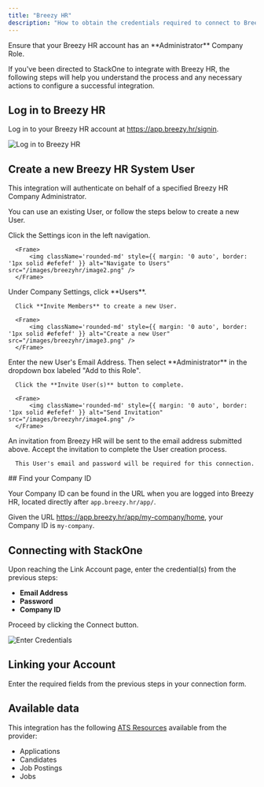 ```yaml
---
title: "Breezy HR"
description: "How to obtain the credentials required to connect to Breezyhr."
---
```



<Warning>
  Ensure that your Breezy HR account has an **Administrator** Company Role.
</Warning>

If you've been directed to StackOne to integrate with Breezy HR, the following steps will help you understand the process and any necessary actions to configure a successful integration.

## Log in to Breezy HR

Log in to your Breezy HR account at https://app.breezy.hr/signin.

<Frame>
    <img className='rounded-md' style={{ margin: '0 auto', border: '1px solid #efefef' }} alt="Log in to Breezy HR" src="/images/breezyhr/image1.png" />
</Frame>


## Create a new Breezy HR System User

This integration will authenticate on behalf of a specified Breezy HR Company Administrator.

You can use an existing User, or follow the steps below to create a new User.

<Steps>
  <Step title="Navigate to Users">
      Click the Settings icon <Icon icon="gear" iconType="solid" color="#333333" /> in the left navigation.
  
      <Frame>
          <img className='rounded-md' style={{ margin: '0 auto', border: '1px solid #efefef' }} alt="Navigate to Users" src="/images/breezyhr/image2.png" />
      </Frame>
  </Step>
  <Step title="Create a new User">
      Under Company Settings, click **Users**.

      Click **Invite Members** to create a new User.
  
      <Frame>
          <img className='rounded-md' style={{ margin: '0 auto', border: '1px solid #efefef' }} alt="Create a new User" src="/images/breezyhr/image3.png" />
      </Frame>
  </Step>
  <Step title="Send Invitation">
      Enter the new User's Email Address. Then select **Administrator** in the dropdown box labeled "Add to this Role".

      Click the **Invite User(s)** button to complete.
  
      <Frame>
          <img className='rounded-md' style={{ margin: '0 auto', border: '1px solid #efefef' }} alt="Send Invitation" src="/images/breezyhr/image4.png" />
      </Frame>
  </Step>
  <Step title="Accept Invitation">
      An invitation from Breezy HR will be sent to the email address submitted above. Accept the invitation to complete the User creation process.

      This User's email and password will be required for this connection.
  </Step>
</Steps>
## Find your Company ID

Your Company ID can be found in the URL when you are logged into Breezy HR, located directly after `app.breezy.hr/app/`.

Given the URL https://app.breezy.hr/app/my-company/home, your Company ID is `my-company`.

## Connecting with StackOne

Upon reaching the Link Account page, enter the credential(s) from the previous steps:
  - **Email Address**
  - **Password**
  - **Company ID**

Proceed by clicking the Connect button.

<Frame>
    <img className='rounded-md' style={{ margin: '0 auto', border: '1px solid #efefef' }} alt="Enter Credentials" src="/images/breezyhr/image5.png" />
</Frame>


## Linking your Account

Enter the required fields from the previous steps in your connection form.

<IntegrationFooter />

## Available data

This integration has the following [ATS Resources](https://docs.stackone.com/reference/getting-started-with-your-api) available from the provider:
<ul>
  <li>Applications</li>
  <li>Candidates</li>
  <li>Job Postings</li>
  <li>Jobs</li>
</ul>